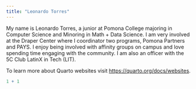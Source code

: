 ```yaml
---
title: "Leonardo Torres"
---
```


My name is Leonardo Torres, a junior at Pomona College majoring in Computer Science and Minoring in Math + Data Science. I am very involved at the Draper Center where I coordinator two programs, Pomona Partners and PAYS. I enjoy being involved with affinity groups on campus and love spending time engaging with the community. I am also an officer with the 5C Club LatinX in Tech (LIT).

To learn more about Quarto websites visit <https://quarto.org/docs/websites>.

```r
1 + 1
```
